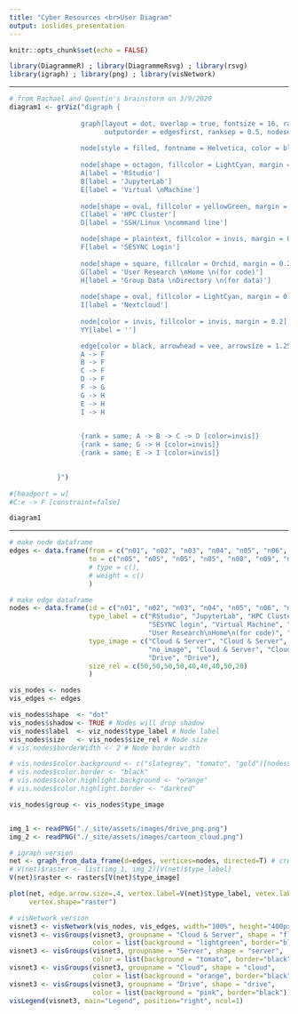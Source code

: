 ```yaml
---
title: "Cyber Resources <br>User Diagram"
output: ioslides_presentation
---
```


```r
knitr::opts_chunk$set(echo = FALSE)

library(DiagrammeR) ; library(DiagrammeRsvg) ; library(rsvg)
library(igraph) ; library(png) ; library(visNetwork) 
```

---

```r
# from Rachael and Quentin's brainstorm on 3/9/2020
diagram1 <- grViz("digraph {
                    
                  graph[layout = dot, overlap = true, fontsize = 16, rankdir = TB,
                        outputorder = edgesfirst, ranksep = 0.5, nodesep = 0.5]
                  
                  node[style = filled, fontname = Helvetica, color = black]
                  
                  node[shape = octagon, fillcolor = LightCyan, margin = 0.2]
                  A[label = 'RStudio']
                  B[label = 'JupyterLab']
                  E[label = 'Virtual \nMachine']
                  
                  node[shape = oval, fillcolor = yellowGreen, margin = 0.2]
                  C[label = 'HPC Cluster']
                  D[label = 'SSH/Linux \ncommand line']

                  node[shape = plaintext, fillcolor = invis, margin = 0.2]
                  F[label = 'SESYNC Login']
                  
                  node[shape = square, fillcolor = Orchid, margin = 0.2]
                  G[label = 'User Research \nHome \n(for code)']
                  H[label = 'Group Data \nDirectory \n(for data)']
                  
                  node[shape = oval, fillcolor = LightCyan, margin = 0.2]
                  I[label = 'Nextcloud']
                  
                  node[color = invis, fillcolor = invis, margin = 0.2]
                  YY[label = '']

                  edge[color = black, arrowhead = vee, arrowsize = 1.25, penwidth = 1.75]
                  A -> F
                  B -> F
                  C -> F
                  D -> F
                  F -> G
                  G -> H
                  E -> H
                  I -> H

                 
                  {rank = same; A -> B -> C -> D [color=invis]}
                  {rank = same; G -> H [color=invis]}
                  {rank = same; E -> I [color=invis]}

    
            }")
   
#[headport = w]
#C:e -> F [constraint=false]
```


```r
diagram1          
```

---

```r
# make node dataframe
edges <- data.frame(from = c("n01", "n02", "n03", "n04", "n05", "n06", "n07", "n08"),
                    to = c("n05", "n05", "n05", "n05", "n08", "n09", "n09", "n09")
                    # type = c(),
                    # weight = c()
                    )

# make edge dataframe
nodes <- data.frame(id = c("n01", "n02", "n03", "n04", "n05", "n06", "n07", "n08", "n09"),
                    type_label = c("RStudio", "JupyterLab", "HPC Cluster", "SSH/Linux command line", 
                                   "SESYNC login", "Virtual Machine", "Nextcloud", 
                                   "User Research\nHome\n(for code)", "Group Data\nDirectory\n(for data)"),
                    type_image = c("Cloud & Server", "Cloud & Server", "Server", "Server", 
                                   "no_image", "Cloud & Server", "Cloud",
                                   "Drive", "Drive"),
                    size_rel = c(50,50,50,50,40,40,40,50,20)
                    )

vis_nodes <- nodes
vis_edges <- edges

vis_nodes$shape  <- "dot"  
vis_nodes$shadow <- TRUE # Nodes will drop shadow
vis_nodes$label  <- viz_nodes$type_label # Node label
vis_nodes$size   <- vis_nodes$size_rel # Node size
# vis.nodes$borderWidth <- 2 # Node border width

# vis.nodes$color.background <- c("slategrey", "tomato", "gold")[nodes$media.type]
# vis.nodes$color.border <- "black"
# vis.nodes$color.highlight.background <- "orange"
# vis.nodes$color.highlight.border <- "darkred"

vis_nodes$group <- vis_nodes$type_image 


img_1 <- readPNG("./_site/assets/images/drive_png.png")
img_2 <- readPNG("./_site/assets/images/cartoon_cloud.png")

```

```r
# igraph version
net <- graph_from_data_frame(d=edges, vertices=nodes, directed=T) # creates igraph object
# V(net)$raster <- list(img_1, img_2)[V(net)$type_label]
V(net)$raster <- rasters[V(net)$type_image]
```

```r
plot(net, edge.arrow.size=.4, vertex.label=V(net)$type_label, vetex.label.color="black",
     vertex.shape="raster")
```

```r
# visNetwork version
visnet3 <- visNetwork(vis_nodes, vis_edges, width="100%", height="400px")
visnet3 <- visGroups(visnet3, groupname = "Cloud & Server", shape = "flower",
                     color = list(background = "lightgreen", border="black"))
visnet3 <- visGroups(visnet3, groupname = "Server", shape = "server",       
                     color = list(background = "tomato", border="black"))
visnet3 <- visGroups(visnet3, groupname = "Cloud", shape = "cloud",   
                     color = list(background = "orange", border="black"))
visnet3 <- visGroups(visnet3, groupname = "Drive", shape = "drive",   
                     color = list(background = "pink", border="black"))
visLegend(visnet3, main="Legend", position="right", ncol=1) 
```

